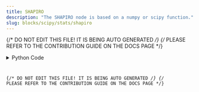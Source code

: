 ```yaml
---
title: SHAPIRO
description: "The SHAPIRO node is based on a numpy or scipy function."
slug: blocks/scipy/stats/shapiro
---
```


{/* DO NOT EDIT THIS FILE! IT IS BEING AUTO GENERATED */}
{/* PLEASE REFER TO THE CONTRIBUTION GUIDE ON THE DOCS PAGE */}


<PythonDocsDisplay docstring={docstring} />
<details>
<summary>Python Code</summary>



<Code code={pythonCode} lang="py" wrap theme="dracula" />

[Find this Flojoy Block on GitHub](https://github.com/flojoy-ai/blocks/blob/main/blocks/SCIPY/STATS/SHAPIRO/SHAPIRO.py)

</details>

{/* DO NOT EDIT THIS FILE! IT IS BEING AUTO GENERATED */}
{/* PLEASE REFER TO THE CONTRIBUTION GUIDE ON THE DOCS PAGE */}
